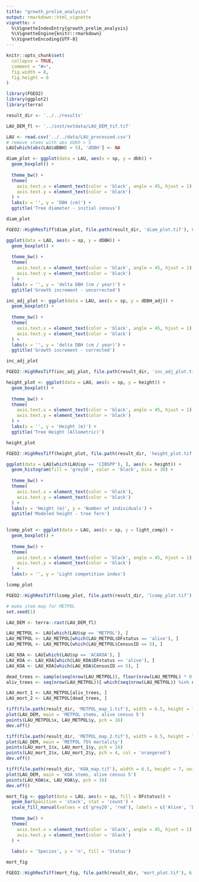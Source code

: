 ```yaml
---
title: "growth_prelim_analysis"
output: rmarkdown::html_vignette
vignette: >
  %\VignetteIndexEntry{growth_prelim_analysis}
  %\VignetteEngine{knitr::rmarkdown}
  %\VignetteEncoding{UTF-8}
---
```


```r
knitr::opts_chunk$set(
  collapse = TRUE,
  comment = "#>",
  fig.width = 8, 
  fig.height = 6
)
```

```r
library(FGEO2)
library(ggplot2)
library(terra)

result_dir <- '../../results'

LAU_DEM_fl <- '../inst/extdata/LAU_DEM_tif.tif'

LAU <- read.csv('../../data/LAU_processed.csv')
# remove stems with abs ddbh > 5
LAU[which(abs(LAU$dDBH) > 5), 'dDBH'] <- NA
```

```r
diam_plot <- ggplot(data = LAU, aes(x = sp, y = dbh)) +
  geom_boxplot() +
  
  theme_bw() +
  theme(
    axis.text.x = element_text(color = 'black', angle = 45, hjust = 1),
    axis.text.y = element_text(color = 'black')
  ) +
  labs(x = '', y = 'DBH (cm)') +
  ggtitle('Tree diameter - initial census')

diam_plot

FGEO2::HighResTiff(diam_plot, file.path(result_dir, 'diam_plot.tif'), 6, 4.5, 150)
```

```r
ggplot(data = LAU, aes(x = sp, y = dDBH)) +
  geom_boxplot() +
  
  theme_bw() +
  theme(
    axis.text.x = element_text(color = 'black', angle = 45, hjust = 1),
    axis.text.y = element_text(color = 'black')
  ) +
  labs(x = '', y = 'delta DBH (cm / year)') +
  ggtitle('Growth increment - uncorrected')
```

```r
inc_adj_plot <- ggplot(data = LAU, aes(x = sp, y = dDBH_adj)) +
  geom_boxplot() +
  
  theme_bw() +
  theme(
    axis.text.x = element_text(color = 'black', angle = 45, hjust = 1),
    axis.text.y = element_text(color = 'black')
  ) +
  labs(x = '', y = 'delta DBH (cm / year)') +
  ggtitle('Growth increment - corrected')

inc_adj_plot

FGEO2::HighResTiff(inc_adj_plot, file.path(result_dir, 'inc_adj_plot.tif'), 6, 4.5, 150)
```

```r
height_plot <- ggplot(data = LAU, aes(x = sp, y = height)) +
  geom_boxplot() +
  
  theme_bw() +
  theme(
    axis.text.x = element_text(color = 'black', angle = 45, hjust = 1),
    axis.text.y = element_text(color = 'black')
  ) +
  labs(x = '', y = 'Height (m)') +
  ggtitle('Tree Height (Allometric)')

height_plot

FGEO2::HighResTiff(height_plot, file.path(result_dir, 'height_plot.tif'), 6, 4.5, 150)
```

```r
ggplot(data = LAU[which(LAU$sp == 'CIBSPP'), ], aes(x = height)) +
  geom_histogram(fill = 'grey50', color = 'black', bins = 30) +
  
  theme_bw() +
  theme(
    axis.text.x = element_text(color = 'black'),
    axis.text.y = element_text(color = 'black')
  ) +
  labs(x = 'Height (m)', y = 'Number of individuals') +
  ggtitle('Modeled height - tree fern')
  
```

```r
lcomp_plot <- ggplot(data = LAU, aes(x = sp, y = light_comp)) +
  geom_boxplot() +
  
  theme_bw() +
  theme(
    axis.text.x = element_text(color = 'black', angle = 45, hjust = 1),
    axis.text.y = element_text(color = 'black')
  ) +
  labs(x = '', y = 'Light competition index')

lcomp_plot

FGEO2::HighResTiff(lcomp_plot, file.path(result_dir, 'lcomp_plot.tif'), 6, 4.5, 150)
```

```r
# make stem map for METPOL
set.seed(1)

LAU_DEM <- terra::rast(LAU_DEM_fl)

LAU_METPOL <- LAU[which(LAU$sp == 'METPOL'), ]
LAU_METPOL <- LAU_METPOL[which(LAU_METPOL$DFstatus == 'alive'), ]
LAU_METPOL <- LAU_METPOL[which(LAU_METPOL$CensusID == 5), ]

LAU_KOA <- LAU[which(LAU$sp == 'ACAKOA'), ]
LAU_KOA <- LAU_KOA[which(LAU_KOA$DFstatus == 'alive'), ]
LAU_KOA <- LAU_KOA[which(LAU_KOA$CensusID == 5), ]

dead_trees <- sample(seq(nrow(LAU_METPOL)), floor(nrow(LAU_METPOL) * 0.75))
aliv_trees <- seq(nrow(LAU_METPOL))[-which(seq(nrow(LAU_METPOL)) %in% dead_trees)]

LAU_mort_1 <- LAU_METPOL[aliv_trees, ]
LAU_mort_2 <- LAU_METPOL[dead_trees, ]

tiff(file.path(result_dir, 'METPOL_map_1.tif'), width = 6.5, height = 7, units = 'in', res = 150)
plot(LAU_DEM, main = 'METPOL stems, alive census 5')
points(LAU_METPOL$x, LAU_METPOL$y, pch = 16)
dev.off()

tiff(file.path(result_dir, 'METPOL_map_2.tif'), width = 6.5, height = 7, units = 'in', res = 150)
plot(LAU_DEM, main = 'METPOL 75% mortality')
points(LAU_mort_1$x, LAU_mort_1$y, pch = 16)
points(LAU_mort_2$x, LAU_mort_2$y, pch = 4, col = 'orangered')
dev.off()

tiff(file.path(result_dir, 'KOA_map.tif'), width = 6.5, height = 7, units = 'in', res = 150)
plot(LAU_DEM, main = 'KOA stems, alive census 5')
points(LAU_KOA$x, LAU_KOA$y, pch = 16)
dev.off()
```

```r
mort_fig <- ggplot(data = LAU, aes(x = sp, fill = DFstatus)) +
  geom_bar(position = 'stack', stat = 'count') +
  scale_fill_manual(values = c('grey20', 'red'), labels = c('Alive', 'Dead')) +
  
  theme_bw() +
  theme(
    axis.text.x = element_text(color = 'black', angle = 45, hjust = 1),
    axis.text.y = element_text(color = 'black')
  ) +
  
  labs(x = 'Species', y = 'n', fill = 'Status')

mort_fig

FGEO2::HighResTiff(mort_fig, file.path(result_dir, 'mort_plot.tif'), 6, 4.5, 150)

```
